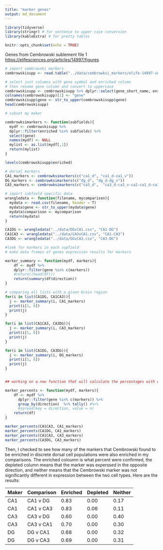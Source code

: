 ```yaml
---
title: "marker genes"
output: md_document
---
```


```r
library(tidyverse)
library(stringr) # for sentence to upper case conversion
library(kableExtra) # for pretty tables

knitr::opts_chunk$set(echo = TRUE)
```

Genes from Cembrowski sublement file 1 <https://elifesciences.org/articles/14997/figures>

```r
# import cembrowski markers
cembrowskisupp <- read.table("../data/cembrowksi_markers/elife-14997-supp1-v1_dendrogram.txt", sep="\t", header = T)

# select just columns with gene symbol and enriched column
# then rename gene column and convert to uppercase
cembrowskisupp <- cembrowskisupp %>% dplyr::select(gene_short_name, enriched) 
colnames(cembrowskisupp)[1] <- "gene"
cembrowskisupp$gene <- str_to_upper(cembrowskisupp$gene)
head(cembrowskisupp)

# subset my maker

cembrowksimarkers <- function(subfields){
  mydf <- cembrowskisupp %>% 
  dplyr::filter(enriched %in% subfields) %>% 
  select(gene)
  names(mydf) <- NULL
  mylist <- as.list(mydf[,1])
  return(mylist)
}

levels(cembrowskisupp$enriched)

# dorsal markers 
CA1_markers <- cembrowksimarkers(c("ca1_d", "ca1_d-ca1_v"))
DG_markers <- cembrowksimarkers(c("dg_d", "dg_d-dg_v"))
CA3_markers <- cembrowksimarkers(c("ca3_d",  "ca3_d-ca3_v-ca2-ca1_d-ca1_v"))
```


```r
# import subfield specific data
wrangledata <- function(filename, mycomparison){
  mydata <- read.csv(filename, header = T)
  mydata$gene <- str_to_upper(mydata$gene)
  mydata$comparison <- mycomparison
  return(mydata)
}

CA1DG <- wrangledata("../data/DGvCA1.csv", "CA1-DG")
CA1CA3 <- wrangledata("../data/CA3vCA1.csv", "CA1-CA3")
CA3DG <- wrangledata("../data/DGvCA3.csv", "CA3-DG")
```

```r
#look for markers in each supfield
# make data frames of genes expression results for markers 

marker_summary <- function(mydf, markers){
    df <- mydf %>%
    dplyr::filter(gene %in% c(markers)) 
    #return((head(df)))
    return(summary(df$direction))
}

# comparing all lists with a given brain region
for(i in list(CA1DG, CA1CA3)){
  j <- marker_summary(i, CA1_markers)
  print(i[1, 6])
  print(j)
}

for(i in list(CA1CA3, CA3DG)){
  j <- marker_summary(i, CA3_markers)
  print(i[1, 6])
  print(j)
}

for(i in list(CA1DG, CA3DG)){
  j <- marker_summary(i, DG_markers)
  print(i[1, 6])
  print(j)
}


## working on a new function that will calculate the percentages with dplyr but still not there... :(

marker_percents <- function(mydf, markers){
    df <- mydf %>%
      dplyr::filter(gene %in% c(markers)) %>% 
      group_by(direction)  %>% tally() #%>%
      #spread(key = direction, value = n)
    return(df)
}

marker_percents(CA1CA3, CA1_markers)
marker_percents(CA1DG, CA1_markers)
marker_percents(CA1CA3, CA3_markers)
marker_percents(CA3DG, CA3_markers)

```

Then, I checked to see how many of the markers that Cembrowski found to be enriched in discrete dorsal cell populations were also enriched in my comparisons. The enriched coloumn is what percent were confirmed, the depleted column means that the marker was experssed in the opposite direction, and neither means that the Cembrowski marker was not significantly different in expression between the two cell types. Here are the results:

| Maker | Comparison | Enriched | Depleted | Neither |
|-------|------------|----------|----------|---------|
| CA1 | CA1 v DG | 0.83 | 0.00 | 0.17 |
| CA1 | CA1 v CA3 | 0.83 | 0.06 | 0.11 |
| CA3 | CA3 v DG | 0.60 | 0.00 | 0.40 |
| CA3 | CA3 v CA1 | 0.70 | 0.00 | 0.30 |
| DG | DG v CA1 | 0.68 | 0.00 | 0.32 |
| DG | DG v CA3 | 0.69 | 0.00 | 0.31 |